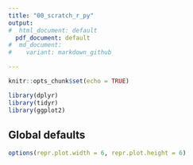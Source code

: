 ```yaml
---
title: "00_scratch_r_py"
output:
#  html_document: default
  pdf_document: default
#  md_document:
#    variant: markdown_github

---
```


```r
knitr::opts_chunk$set(echo = TRUE)
```


```r
library(dplyr)
library(tidyr)
library(ggplot2)
```





## Global defaults

```r
options(repr.plot.width = 6, repr.plot.height = 6)
```

